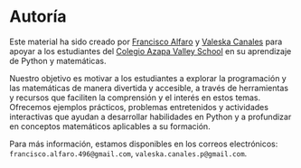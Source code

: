# Autoría


Este material ha sido creado por [Francisco Alfaro](https://www.linkedin.com/in/faam/) y [Valeska Canales](https://www.linkedin.com/in/vcanalesp/) para apoyar a los estudiantes del [Colegio Azapa Valley School](https://azapavalley.cl/) en su aprendizaje de Python y matemáticas.

Nuestro objetivo es motivar a los estudiantes a explorar la programación y las matemáticas de manera divertida y accesible, a través de herramientas y recursos que faciliten la comprensión y el interés en estos temas. Ofrecemos ejemplos prácticos, problemas entretenidos y actividades interactivas que ayudan a desarrollar habilidades en Python y a profundizar en conceptos matemáticos aplicables a su formación.

Para más información, estamos disponibles en los correos electrónicos: `francisco.alfaro.496@gmail.com`, `valeska.canales.p@gmail.com`.

